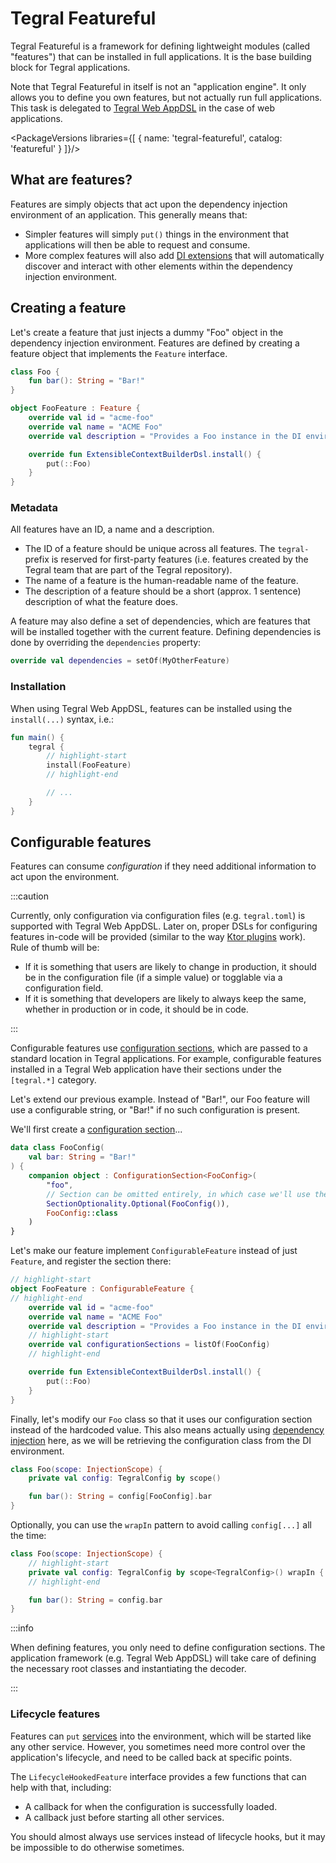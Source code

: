 
# Tegral Featureful

Tegral Featureful is a framework for defining lightweight modules (called "features") that can be installed in full applications. It is the base building block for Tegral applications.

Note that Tegral Featureful in itself is not an "application engine". It only allows you to define you own features, but not actually run full applications. This task is delegated to [Tegral Web AppDSL](../../web/appdsl) in the case of web applications.

<PackageVersions libraries={[
    { name: 'tegral-featureful', catalog: 'featureful' }
]}/>

## What are features?

Features are simply objects that act upon the dependency injection environment of an application. This generally means that:

- Simpler features will simply `put()` things in the environment that applications will then be able to request and consume.
- More complex features will also add [DI extensions](/core/di/extensions/introduction.md) that will automatically discover and interact with other elements within the dependency injection environment.

## Creating a feature

Let's create a feature that just injects a dummy "Foo" object in the dependency injection environment. Features are defined by creating a feature object that implements the `Feature` interface.

```kotlin
class Foo {
    fun bar(): String = "Bar!"
}

object FooFeature : Feature {
    override val id = "acme-foo"
    override val name = "ACME Foo"
    override val description = "Provides a Foo instance in the DI environment"

    override fun ExtensibleContextBuilderDsl.install() {
        put(::Foo)
    }
}
```

### Metadata

All features have an ID, a name and a description.

- The ID of a feature should be unique across all features. The `tegral-` prefix is reserved for first-party features (i.e. features created by the Tegral team that are part of the Tegral repository).
- The name of a feature is the human-readable name of the feature.
- The description of a feature should be a short (approx. 1 sentence) description of what the feature does.

A feature may also define a set of dependencies, which are features that will be installed together with the current feature. Defining dependencies is done by overriding the `dependencies` property:

```kotlin
override val dependencies = setOf(MyOtherFeature)
```

### Installation

When using Tegral Web AppDSL, features can be installed using the `install(...)` syntax, i.e.:

```kotlin
fun main() {
    tegral {
        // highlight-start
        install(FooFeature)
        // highlight-end

        // ...
    }
}
```

## Configurable features

Features can consume *configuration* if they need additional information to act upon the environment.

:::caution

Currently, only configuration via configuration files (e.g. `tegral.toml`) is supported with Tegral Web AppDSL. Later on, proper DSLs for configuring features in-code will be provided (similar to the way [Ktor plugins](https://ktor.io/docs/custom-plugins-base-api.html) work). Rule of thumb will be:

- If it is something that users are likely to change in production, it should be in the configuration file (if a simple value) or togglable via a configuration field.
- If it is something that developers are likely to always keep the same, whether in production or in code, it should be in code.

:::

Configurable features use [configuration sections](/core/config/sections.md), which are passed to a standard location in Tegral applications. For example, configurable features installed in a Tegral Web application have their sections under the `[tegral.*]` category.

Let's extend our previous example. Instead of "Bar!", our Foo feature will use a configurable string, or "Bar!" if no such configuration is present.

We'll first create a [configuration section](/core/config/sections.md#defining-the-sections)...

```kotlin
data class FooConfig(
    val bar: String = "Bar!"
) {
    companion object : ConfigurationSection<FooConfig>(
        "foo",
        // Section can be omitted entirely, in which case we'll use the default
        SectionOptionality.Optional(FooConfig()),
        FooConfig::class
    )
}
```

Let's make our feature implement `ConfigurableFeature` instead of just `Feature`, and register the section there:

```kotlin
// highlight-start
object FooFeature : ConfigurableFeature {
// highlight-end
    override val id = "acme-foo"
    override val name = "ACME Foo"
    override val description = "Provides a Foo instance in the DI environment"
    // highlight-start
    override val configurationSections = listOf(FooConfig)
    // highlight-end

    override fun ExtensibleContextBuilderDsl.install() {
        put(::Foo)
    }
}
```

Finally, let's modify our `Foo` class so that it uses our configuration section instead of the hardcoded value. This also means actually using [dependency injection](/core/di/injection.md) here, as we will be retrieving the configuration class from the DI environment.

```kotlin
class Foo(scope: InjectionScope) {
    private val config: TegralConfig by scope()

    fun bar(): String = config[FooConfig].bar
}
```

Optionally, you can use the `wrapIn` pattern to avoid calling `config[...]` all the time:

```kotlin
class Foo(scope: InjectionScope) {
    // highlight-start
    private val config: TegralConfig by scope<TegralConfig>() wrapIn { it[FooConfig] }
    // highlight-end

    fun bar(): String = config.bar
}
```

:::info

When defining features, you only need to define configuration sections. The application framework (e.g. Tegral Web AppDSL) will take care of defining the necessary root classes and instantiating the decoder.

:::

### Lifecycle features

Features can `put` [services](../services/index.mdx) into the environment, which will be started like any other service. However, you sometimes need more control over the application's lifecycle, and need to be called back at specific points.

The `LifecycleHookedFeature` interface provides a few functions that can help with that, including:

- A callback for when the configuration is successfully loaded.
- A callback just before starting all other services.

You should almost always use services instead of lifecycle hooks, but it may be impossible to do otherwise sometimes.

